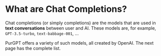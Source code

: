 # What are Chat Completions?

Chat completions (or simply completions) are the models that are used in **text conversations** between user and AI. These models are, for example, `GPT-3.5-turbo`, `text-babbage-001`, ...

PurGPT offers a variety of such models, all created by OpenAI. The next page has the complete list.